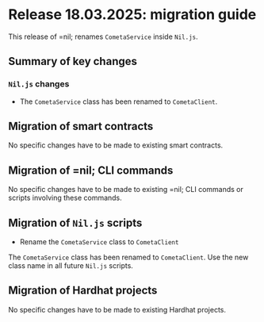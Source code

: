 # Release 18.03.2025: migration guide

This release of =nil; renames `CometaService` inside `Nil.js`.

## Summary of key changes

### `Nil.js` changes

* The `CometaService` class has been renamed to `CometaClient`.

## Migration of smart contracts

No specific changes have to be made to existing smart contracts.

## Migration of =nil; CLI commands

No specific changes have to be made to existing =nil; CLI commands or scripts involving these commands.

## Migration of `Nil.js` scripts

* Rename the `CometaService` class to `CometaClient`

The `CometaService` class has been renamed to `CometaClient`. Use the new class name in all future `Nil.js` scripts.

## Migration of Hardhat projects

No specific changes have to be made to existing Hardhat projects.
